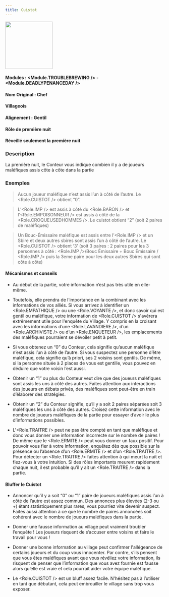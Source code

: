 ```yaml
---
title: Cuistot
---
```



<img src='/img/blood-on-the-clocktower/roles/cuistot.png' height='150' />

#### Modules : <Module.TROUBLEBREWING /> - <Module.DEADLYPENANCEDAY />
#### Nom Original : Chef
#### Villageois
#### Alignement : Gentil
#### Rôle de première nuit
#### Réveillé seulement la première nuit

### Description

La première nuit, le Conteur vous indique combien il y a de joueurs maléfiques assis côte à côte dans la partie
 
### Exemples

> Aucun joueur maléfique n’est assis l’un à côté de l’autre. Le <Role.CUISTOT /> obtient “0”.

> L’<Role.IMP /> est assis à côté du <Role.BARON /> et l’<Role.EMPOISONNEUR /> est assis à côté de la <Role.CROQUEUSEDHOMMES />. Le cuistot obtient “2” (soit 2 paires de maléfiques)

> Un Bouc-Émissaire maléfique est assis entre l’<Role.IMP /> et un Sbire et deux autres sbires sont assis l’un à côté de l’autre. Le <Role.CUISTOT /> obtient ‘3’ (soit 3 paires : 2 paires pour les 3 personnes à côté : <Role.IMP />/Bouc Émissaire + Bouc Émissaire / <Role.IMP /> puis la 3eme paire pour les deux autres Sbires qui sont côte à côte)



#### Mécanismes et conseils

- Au début de la partie, votre information n’est pas très utile en elle-même.

- Toutefois, elle prendra de l’importance en la combinant avec les informations de vos alliés. Si vous arrivez à identifier un <Role.EMPATHIQUE /> ou une <Role.VOYANTE />, et donc savoir qui est gentil ou maléfique, votre information de <Role.CUISTOT /> s'avérera extrêmement utile pour l'enquête du Village. Y compris en la croisant avec les informations d’une <Role.LAVANDIERE />, d’un <Role.ARCHIVISTE /> ou d’un <Role.ENQUETEUR />, les emplacements des maléfiques pourraient se dévoiler petit à petit.

- Si vous obtenez un “0” du Conteur, cela signifie qu’aucun maléfique n’est assis l’un à côté de l’autre. Si vous suspectez une personne d’être maléfique, cela signifie qu’à priori, ses 2 voisins sont gentils. De même, si la personne située à 2 places de vous est gentille, vous pouvez en déduire que votre voisin l’est aussi.

- Obtenir un “1” ou plus du Conteur veut dire que des joueurs maléfiques sont assis les uns à côté des autres. Faites attention aux interactions des joueurs en débats privés, des maléfiques sont peut-être en train d’élaborer des stratégies.

- Obtenir un “2” du Conteur signifie, qu’il y a soit 2 paires séparées soit 3 maléfiques les uns à côté des autres. Croisez cette information avec le nombre de joueurs maléfiques de la partie pour essayer d’avoir le plus d’informations possibles.

- L'<Role.TRAITRE /> peut ne pas être compté en tant que maléfique et donc vous donner une information incorrecte sur le nombre de paires ! De même que le <Role.ERMITE /> peut vous donner un faux positif. Pour pouvoir vous fier à votre information, enquêtez dès que possible sur la présence ou l’absence d’un <Role.ERMITE /> et d’un <Role.TRAITRE />. Pour détecter un <Role.TRAITRE /> faites attention à qui meurt la nuit et fiez-vous à votre intuition. Si des rôles importants meurent rapidement chaque nuit, il est probable qu’il y ait un <Role.TRAITRE /> dans la partie.



#### Bluffer le Cuistot

- Annoncer qu’il y a soit “0” ou “1” paire de joueurs maléfiques assis l’un à côté de l’autre est assez commun. Des annonces plus élevées (2-3 ou +) étant statistiquement plus rares, vous pourriez vite devenir suspect. Faites aussi attention à ce que le nombre de paires annoncées soit cohérent avec le nombre de joueurs maléfiques dans la partie.

- Donner une fausse information au village peut vraiment troubler l’enquête ! Les joueurs risquent de s’accuser entre voisins et faire le travail pour vous !

- Donner une bonne information au village peut confirmer l'allégeance de certains joueurs et du coup vous innocenter. Par contre, s’ils pensent que vous êtes maléfiques avant que vous révéliez votre information, ils risquent de penser que l’information que vous avez fournie est fausse alors qu’elle est vraie et cela pourrait aider votre équipe maléfique.

- Le <Role.CUISTOT /> est un bluff assez facile. N'hésitez pas à l’utiliser en tant que débutant, cela peut embrouiller le village sans trop vous exposer.
